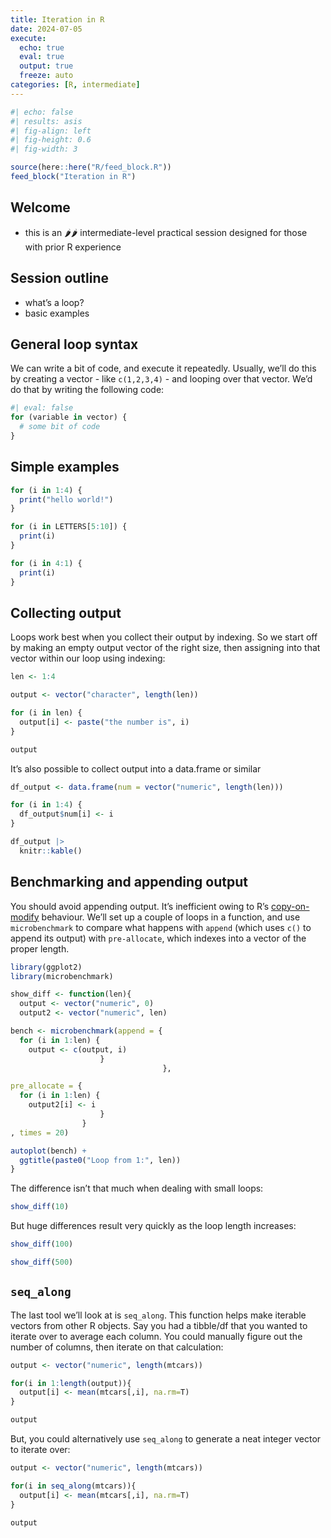 ---
title: Iteration in R
date: 2024-07-05
execute: 
  echo: true
  eval: true
  output: true
  freeze: auto
categories: [R, intermediate]
---


```{r}
#| echo: false
#| results: asis
#| fig-align: left
#| fig-height: 0.6
#| fig-width: 3

source(here::here("R/feed_block.R"))
feed_block("Iteration in R")

```

## Welcome
-   this is an 🌶🌶 intermediate-level practical session designed for those with prior R experience


## Session outline
- what's a loop?
- basic examples

## General loop syntax

We can write a bit of code, and execute it repeatedly. Usually, we'll do this by creating a vector - like `c(1,2,3,4)` - and looping over that vector. We'd do that by writing the following code:

```{r}
#| eval: false
for (variable in vector) {
  # some bit of code
}
```

## Simple examples
```{r}

for (i in 1:4) {
  print("hello world!")
}

for (i in LETTERS[5:10]) {
  print(i)
}

for (i in 4:1) {
  print(i)
}
```

## Collecting output

Loops work best when you collect their output by indexing. So we start off by making an empty output vector of the right size, then assigning into that vector within our loop using indexing:

```{r}
len <- 1:4

output <- vector("character", length(len))

for (i in len) {
  output[i] <- paste("the number is", i)
}

output
```

It's also possible to collect output into a data.frame or similar

```{r}
df_output <- data.frame(num = vector("numeric", length(len)))

for (i in 1:4) {
  df_output$num[i] <- i
}

df_output |>
  knitr::kable()
```

## Benchmarking and appending output

You should avoid appending output. It's inefficient owing to R's [copy-on-modify](https://adv-r.hadley.nz/names-values.html#copy-on-modify) behaviour. We'll set up a couple of loops in a function, and use `microbenchmark` to compare what happens with `append` (which uses `c()` to append its output) with `pre-allocate`, which indexes into a vector of the proper length.


```{r}
library(ggplot2)
library(microbenchmark)

show_diff <- function(len){
  output <- vector("numeric", 0)
  output2 <- vector("numeric", len)

bench <- microbenchmark(append = {
  for (i in 1:len) {
    output <- c(output, i)
                    }
                                  },

pre_allocate = {
  for (i in 1:len) {
    output2[i] <- i
                    }
                }
, times = 20)

autoplot(bench) +
  ggtitle(paste0("Loop from 1:", len))
}

```


The difference isn't that much when dealing with small loops:

```{r}
show_diff(10)
```

But huge differences result very quickly as the loop length increases:

```{r}
show_diff(100)
```

```{r}
show_diff(500)
```
## `seq_along`

The last tool we'll look at is `seq_along`. This function helps make iterable vectors from other R objects. Say you had a tibble/df that you wanted to iterate over to average each column. You could manually figure out the number of columns, then iterate on that calculation:

```{r}
output <- vector("numeric", length(mtcars))

for(i in 1:length(output)){
  output[i] <- mean(mtcars[,i], na.rm=T)
}

output
```

But, you could alternatively use `seq_along` to generate a neat integer vector to iterate over:

```{r}
output <- vector("numeric", length(mtcars))

for(i in seq_along(mtcars)){
  output[i] <- mean(mtcars[,i], na.rm=T)
}

output

```

